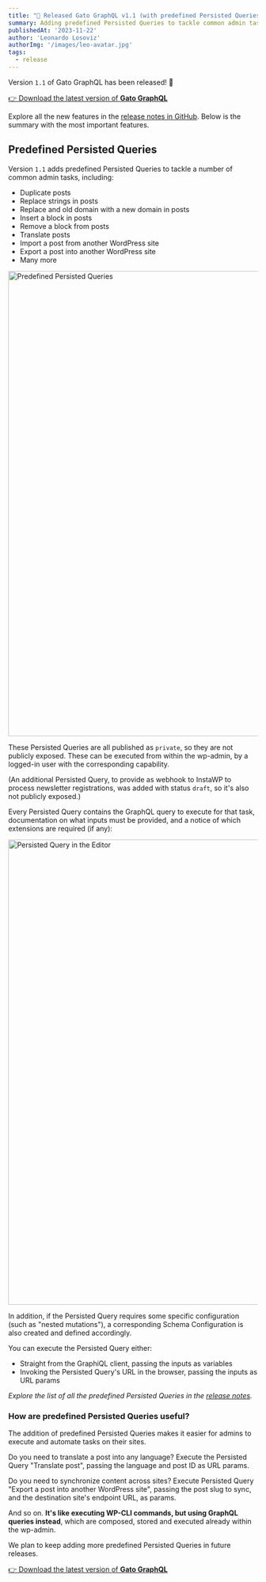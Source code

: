 ```yaml
---
title: "🚀 Released Gato GraphQL v1.1 (with predefined Persisted Queries)"
summary: Adding predefined Persisted Queries to tackle common admin tasks
publishedAt: '2023-11-22'
author: 'Leonardo Losoviz'
authorImg: '/images/leo-avatar.jpg'
tags:
  - release
---
```


Version `1.1` of Gato GraphQL has been released! 🎉

<p class="[ p-name text-center ]">
    <a class="[ button bigger rounded ]" href="/releases/latest" download>👉 Download the latest version of <strong>Gato GraphQL</strong></a>
</p>

Explore all the new features in the [release notes in GitHub](https://github.com/GatoGraphQL/GatoGraphQL/releases/tag/1.1.1). Below is the summary with the most important features.

## Predefined Persisted Queries

Version `1.1` adds predefined Persisted Queries to tackle a number of common admin tasks, including:

- Duplicate posts
- Replace strings in posts
- Replace and old domain with a new domain in posts
- Insert a block in posts
- Remove a block from posts
- Translate posts
- Import a post from another WordPress site
- Export a post into another WordPress site
- Many more

<Image
  src="/assets/guides/downstream/predefined-persisted-queries.png"
  width="1024"
  height="940"
  alt="Predefined Persisted Queries"
  caption="Predefined Persisted Queries"
/>

These Persisted Queries are all published as `private`, so they are not publicly exposed. These can be executed from within the wp-admin, by a logged-in user with the corresponding capability.

(An additional Persisted Query, to provide as webhook to InstaWP to process newsletter registrations, was added with status `draft`, so it's also not publicly exposed.)

Every Persisted Query contains the GraphQL query to execute for that task, documentation on what inputs must be provided, and a notice of which extensions are required (if any):

<Image
  src="/assets/guides/downstream/predefined-persisted-query-editor.png"
  width="1024"
  height="940"
  alt="Persisted Query in the Editor"
  caption="Persisted Query in the Editor"
/>

In addition, if the Persisted Query requires some specific configuration (such as "nested mutations"), a corresponding Schema Configuration is also created and defined accordingly.

You can execute the Persisted Query either:

- Straight from the GraphiQL client, passing the inputs as variables
- Invoking the Persisted Query's URL in the browser, passing the inputs as URL params

_Explore the list of all the predefined Persisted Queries in the [release notes](https://github.com/GatoGraphQL/GatoGraphQL/releases/tag/1.1.1)._

### How are predefined Persisted Queries useful?

The addition of predefined Persisted Queries makes it easier for admins to execute and automate tasks on their sites.

Do you need to translate a post into any language? Execute the Persisted Query "Translate post", passing the language and post ID as URL params.

Do you need to synchronize content across sites? Execute Persisted Query "Export a post into another WordPress site", passing the post slug to sync, and the destination site's endpoint URL, as params.

And so on. **It's like executing WP-CLI commands, but using GraphQL queries instead**, which are composed, stored and executed already within the wp-admin.

We plan to keep adding more predefined Persisted Queries in future releases.

<p class="[ p-name text-center ]">
    <a class="[ button bigger rounded ]" href="/releases/latest" download>👉 Download the latest version of <strong>Gato GraphQL</strong></a>
</p>
